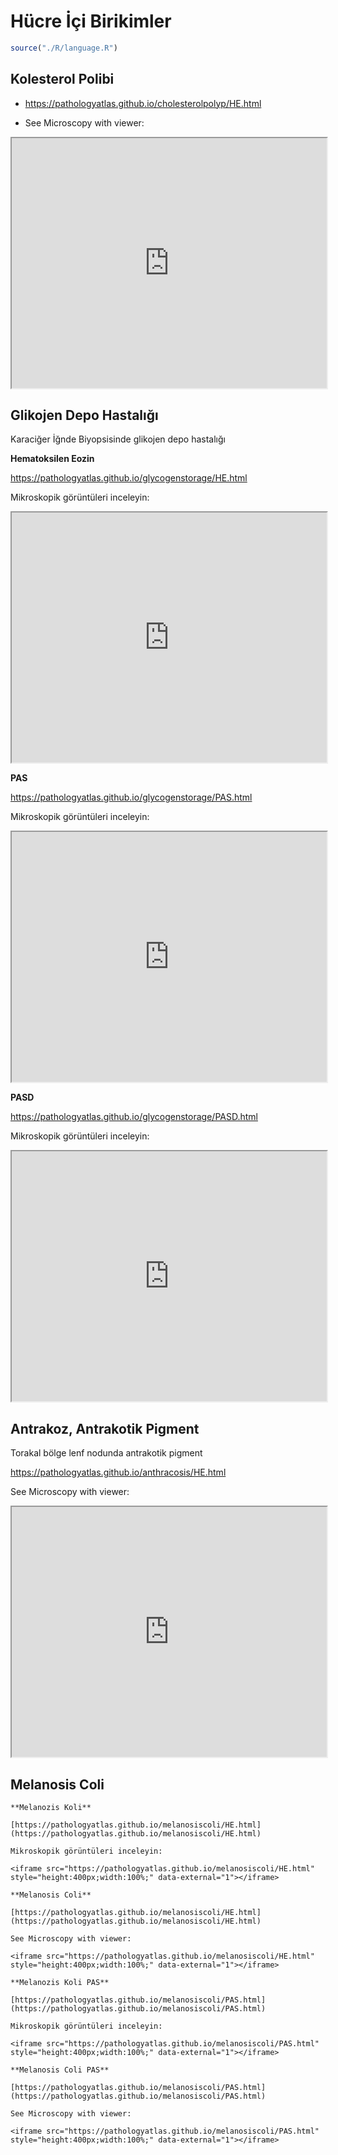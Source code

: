 # Hücre İçi Birikimler

```r
source("./R/language.R")
```

## Kolesterol Polibi

-   <https://pathologyatlas.github.io/cholesterolpolyp/HE.html>

-   See Microscopy with viewer:

<iframe src="https://pathologyatlas.github.io/cholesterolpolyp/HE.html" style="height:400px;width:100%;" data-external="1">

</iframe>

## Glikojen Depo Hastalığı

Karaciğer İğnde Biyopsisinde glikojen depo hastalığı

**Hematoksilen Eozin**

<https://pathologyatlas.github.io/glycogenstorage/HE.html>

Mikroskopik görüntüleri inceleyin:

<iframe src="https://pathologyatlas.github.io/glycogenstorage/HE.html" style="height:400px;width:100%;" data-external="1">

</iframe>

**PAS**

<https://pathologyatlas.github.io/glycogenstorage/PAS.html>

Mikroskopik görüntüleri inceleyin:

<iframe src="https://pathologyatlas.github.io/glycogenstorage/PAS.html" style="height:400px;width:100%;" data-external="1">

</iframe>

**PASD**

<https://pathologyatlas.github.io/glycogenstorage/PASD.html>

Mikroskopik görüntüleri inceleyin:

<iframe src="https://pathologyatlas.github.io/glycogenstorage/PASD.html" style="height:400px;width:100%;" data-external="1">

</iframe>

## Antrakoz, Antrakotik Pigment

Torakal bölge lenf nodunda antrakotik pigment

<https://pathologyatlas.github.io/anthracosis/HE.html>

See Microscopy with viewer:

<iframe src="https://pathologyatlas.github.io/anthracosis/HE.html" style="height:400px;width:100%;" data-external="1">

</iframe>

## Melanosis Coli

```asis

**Melanozis Koli**

[https://pathologyatlas.github.io/melanosiscoli/HE.html](https://pathologyatlas.github.io/melanosiscoli/HE.html)

Mikroskopik görüntüleri inceleyin:

<iframe src="https://pathologyatlas.github.io/melanosiscoli/HE.html" style="height:400px;width:100%;" data-external="1"></iframe>

```

```asis

**Melanosis Coli**

[https://pathologyatlas.github.io/melanosiscoli/HE.html](https://pathologyatlas.github.io/melanosiscoli/HE.html)

See Microscopy with viewer: 

<iframe src="https://pathologyatlas.github.io/melanosiscoli/HE.html" style="height:400px;width:100%;" data-external="1"></iframe>

```

```asis

**Melanozis Koli PAS**

[https://pathologyatlas.github.io/melanosiscoli/PAS.html](https://pathologyatlas.github.io/melanosiscoli/PAS.html)

Mikroskopik görüntüleri inceleyin:

<iframe src="https://pathologyatlas.github.io/melanosiscoli/PAS.html" style="height:400px;width:100%;" data-external="1"></iframe>

```

```asis

**Melanosis Coli PAS**

[https://pathologyatlas.github.io/melanosiscoli/PAS.html](https://pathologyatlas.github.io/melanosiscoli/PAS.html)

See Microscopy with viewer: 

<iframe src="https://pathologyatlas.github.io/melanosiscoli/PAS.html" style="height:400px;width:100%;" data-external="1"></iframe>

```
